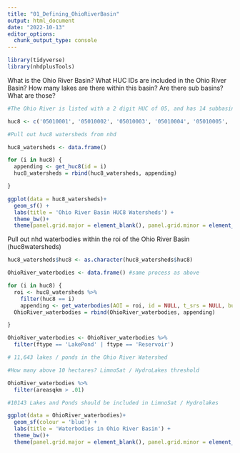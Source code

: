 ```yaml
---
title: "01_Defining_OhioRiverBasin"
output: html_document
date: "2022-10-13"
editor_options: 
  chunk_output_type: console
---
```

```r
library(tidyverse)
library(nhdplusTools)

```


What is the Ohio River Basin? What HUC IDs are included in the Ohio River Basin? How many lakes are there within this basin? Are there sub basins? What are those? 
```r

#The Ohio River is listed with a 2 digit HUC of 05, and has 14 subbasins -- HUC4s (0501 - 0514) -- each with a number of HUC8s:(these were pulled from https://water.usgs.gov/GIS/huc_name.html#Region05)

huc8 <- c('05010001', '05010002', '05010003', '05010004', '05010005', '05010006', '05010007', '05010008', '05010009', '05020001', '05020002', '05020003', '05020004', '05020005', '05020006', '05030101', '05030102', '05030103', '05030104', '05030105', '05030106', '05030201', '05030202', '05030203', '05030204', '05040001', '05040002', '05040003', '05040004', '05040005', '05040006', '05050001', '05050002', '05050003', '05050004', '05050005', '05050006', '05050007', '05050008', '05050009', '05060001', '05060002', '05060003', '05070101', '05070102', '05070201', '05070202' ,'05070203', '05070204', '05080001', '05080002', '05080003', '05090101', '05090102', '05090103', '05090104', '05090201', '05090202', '05090203', '05100101', '05100102', '05100201', '05100202', '05100203', '05100204', '05100205', '05110001', '05110002', '05110003', '05110004', '05110005', '05110006', '05120101', '05120102', '05120103', '05120104', '05120105', '05120106', '05120107', '05120108', '05120109', '05120110', '05120111', '05120112', '05120113', '05120114', '05120115', '05120201', '05120202', '05120203', '05120204', '05120205', '05120206', '05120207', '05120208', '05120209', '05130101', '05130102', '05130103', '05130104', '05130105', '05130106', '05130107', '05130108', '05130201', '05130202', '05130203', '05130204', '05130205','05130206 ', '05140101', '05140102', '05140103', '05140104', '05140201', '05140202', '05140203', '05140204', '05140205', '05140206') 

#Pull out huc8 watersheds from nhd

huc8_watersheds <- data.frame()

for (i in huc8) {
  appending <- get_huc8(id = i)
  huc8_watersheds = rbind(huc8_watersheds, appending)

}

ggplot(data = huc8_watersheds)+
  geom_sf() +
  labs(title = 'Ohio River Basin HUC8 Watersheds') +
  theme_bw()+
  theme(panel.grid.major = element_blank(), panel.grid.minor = element_blank())


```

Pull out nhd waterbodies within the roi of the Ohio River Basin (huc8watersheds)
```r

huc8_watersheds$huc8 <- as.character(huc8_watersheds$huc8)

OhioRiver_waterbodies <- data.frame() #same process as above

for (i in huc8) {
  roi <- huc8_watersheds %>%
    filter(huc8 == i)
    appending <- get_waterbodies(AOI = roi, id = NULL, t_srs = NULL, buffer = 0.5)
  OhioRiver_waterbodies = rbind(OhioRiver_waterbodies, appending)

}

OhioRiver_waterbodies <- OhioRiver_waterbodies %>%
  filter(ftype == 'LakePond' | ftype == 'Reservoir')

# 11,643 lakes / ponds in the Ohio River Watershed

#How many above 10 hectares? LimnoSat / HydroLakes threshold

OhioRiver_waterbodies %>%
  filter(areasqkm > .01)

#10143 Lakes and Ponds should be included in LimnoSat / Hydrolakes

ggplot(data = OhioRiver_waterbodies)+
  geom_sf(colour = 'blue') +
  labs(title = 'Waterbodies in Ohio River Basin') +
  theme_bw()+
  theme(panel.grid.major = element_blank(), panel.grid.minor = element_blank())
```


